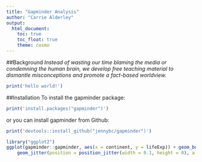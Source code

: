 ```yaml
---
title: "Gapminder Analysis"
author: "Carrie Alderley"
output: 
  html_document:
    toc: true
    toc_float: true
    theme: cosmo
---
```

##Background
*Instead of wasting our time blaming the media or condemning the human brain, we develop free teaching material to dismantle misconceptions and promote a fact-based worldview.*

```r
print('hello world!')
```

##Installation 
To install the gapminder package:
```r
print('install.packages("gapminder")')
```

or you can install gapminder from Github:
```r
print('devtools::install_github("jennybc/gapminder")')
```

```r
library("ggplot2")
ggplot(gapminder::gapminder, aes(x = continent, y = lifeExp)) + geom_boxplot(outlier.colour = "hotpink") + 
    geom_jitter(position = position_jitter(width = 0.1, height = 0), alpha = 1/4)

```

